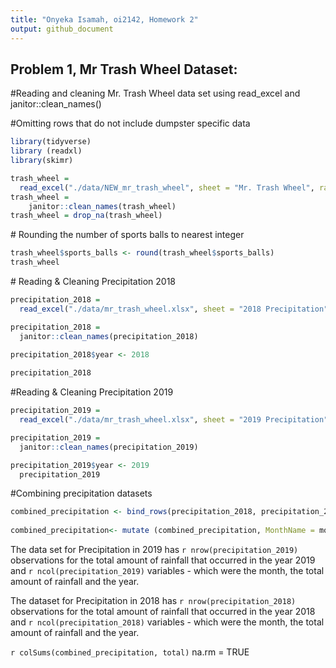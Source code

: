 ```yaml
---
title: "Onyeka Isamah, oi2142, Homework 2"
output: github_document
---
```



## Problem 1, Mr Trash Wheel Dataset:
  
  #Reading and cleaning Mr. Trash Wheel data set using read_excel and janitor::clean_names()
  
  #Omitting rows that do not include dumpster specific data
  
```r
library(tidyverse)
library (readxl)
library(skimr)
```


```r
trash_wheel = 
  read_excel("./data/NEW_mr_trash_wheel", sheet = "Mr. Trash Wheel", range = "a2:n408")
trash_wheel = 
    janitor::clean_names(trash_wheel)
trash_wheel = drop_na(trash_wheel)
```
  # Rounding the number of sports balls to nearest integer

```r
trash_wheel$sports_balls <- round(trash_wheel$sports_balls)
trash_wheel
```
 # Reading & Cleaning Precipitation 2018

```r
precipitation_2018 = 
  read_excel("./data/mr_trash_wheel.xlsx", sheet = "2018 Precipitation", range = "a2:B14")

precipitation_2018 = 
  janitor::clean_names(precipitation_2018)

precipitation_2018$year <- 2018
  
precipitation_2018  
```


 #Reading & Cleaning Precipitation 2019

```r
precipitation_2019 = 
  read_excel("./data/mr_trash_wheel.xlsx", sheet = "2019 Precipitation", range = "a2:b8") 

precipitation_2019 = 
  janitor::clean_names(precipitation_2019)

precipitation_2019$year <- 2019
  precipitation_2019  
```

 #Combining precipitation datasets 

```r
combined_precipitation <- bind_rows(precipitation_2018, precipitation_2019)
                                   
combined_precipitation<- mutate (combined_precipitation, MonthName = month.name[month])
```


The data set for Precipitation in 2019 has `r nrow(precipitation_2019)` observations for the total amount of rainfall that occurred in the year 2019 and `r ncol(precipitation_2019)` variables - which were the month, the total amount of rainfall and the year. 

The dataset for Precipitation in 2018 has `r nrow(precipitation_2018)` observations for the total amount of rainfall that occurred in the year 2018 and `r ncol(precipitation_2018)` variables - which were the month, the total amount of rainfall and the year. 

`r colSums(combined_precipitation, total)`
na.rm = TRUE

